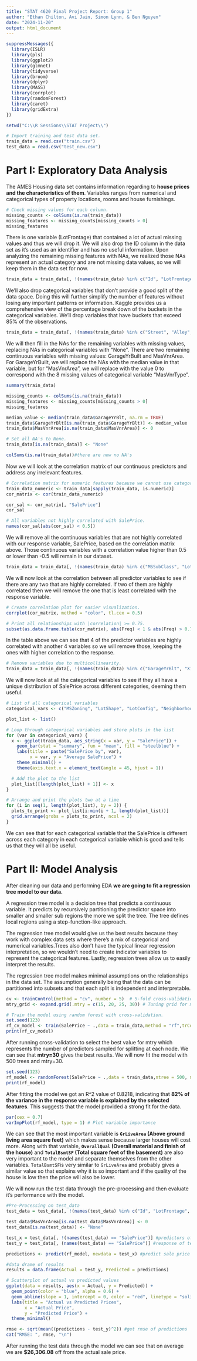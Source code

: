 ---
title: "STAT 4620 Final Project Report: Group 1"
author: "Ethan Chilton, Avi Jain, Simon Lynn, & Ben Nguyen"
date: "2024-11-20"
output: html_document
---

```{r warning=FALSE}
suppressMessages({
  library(ISLR)
  library(pls)
  library(ggplot2)
  library(glmnet)
  library(tidyverse)
  library(broom)
  library(dplyr)
  library(MASS)
  library(corrplot)
  library(randomForest)
  library(caret)
  library(gridExtra)
})

setwd("C:\\R Sessions\\STAT Project\\")

# Import training and test data set.
train_data = read.csv("train.csv")
test_data = read.csv("test_new.csv")
```



# Part I: Exploratory Data Analysis

The AMES Housing data set contains information regarding to **house prices and the characteristics of them**. Variables ranges from numerical and categorical types of property locations, rooms and house furnishings.

```{r}
# Check missing values for each column.
missing_counts <- colSums(is.na(train_data))
missing_features <- missing_counts[missing_counts > 0]
missing_features
```

There is one variable (LotFrontage) that contained a lot of actual missing values and thus we will drop it. We will also drop the ID column in the data set as it's used as an identifier and has no useful information. Upon analyzing the remaining missing features with NAs, we realized those NAs represent an actual category and are not missing data values, so we will keep them in the data set for now.

```{r}
train_data = train_data[, !(names(train_data) %in% c("Id", "LotFrontage"))]
```

We'll also drop categorical variables that don't provide a good split of the data space. Doing this will further simplify the number of features without losing any important patterns or information. Kaggle provides us a comprehensive view of the percentage break down of the buckets in the categorical variables. We'll drop variables that have buckets that exceed 85% of the observations.

```{r}
train_data = train_data[, !(names(train_data) %in% c("Street", "Alley", "PoolQC", "MiscFeature", "LandContour", "Utilities", "LandSlope","Condition1","Condition2","RoofMatl","ExterCond","BsmtCond","BsmtFinType2","Heating","CentralAir","Electrical","Functional","GarageQual","GarageCond","PavedDrive", "SaleType"))]
```

We will then fill in the NAs for the remaining variables with missing values, replacing NAs in categorical variables with "None". There are two remaining continuous variables with missing values: GarageYrBuilt and MasVnrArea. For GarageYrBuilt, we will replace the NAs with the median value in that variable, but for "MasVnrArea", we will replace with the value 0 to correspond with the 8 missing values of categorical variable "MasVnrType". 

```{r}
summary(train_data)

missing_counts <- colSums(is.na(train_data))
missing_features <- missing_counts[missing_counts > 0]
missing_features

median_value <- median(train_data$GarageYrBlt, na.rm = TRUE)
train_data$GarageYrBlt[is.na(train_data$GarageYrBlt)] <- median_value
train_data$MasVnrArea[is.na(train_data$MasVnrArea)] <- 0

# Set all NA's to None.
train_data[is.na(train_data)] <- "None"

colSums(is.na(train_data))#there are now no NA's
```

Now we will look at the correlation matrix of our continuous predictors and address any irrelevant features.

```{r}
# Correlation matrix for numeric features because we cannot use categorical.
train_data_numeric <- train_data[sapply(train_data, is.numeric)]
cor_matrix <- cor(train_data_numeric)

cor_sal <- cor_matrix[, "SalePrice"]
cor_sal

# All variables not highly correlated with SalePrice.
names(cor_sal[abs(cor_sal) < 0.5])
```

We will remove all the continuous variables that are not highly correlated with our response variable, SalePrice, based on the correlation matrix above. Those continuous variables with a correlation value higher than 0.5 or lower than -0.5 will remain in our dataset.

```{r}
train_data = train_data[, !(names(train_data) %in% c("MSSubClass", "LotArea", "OverallCond", "BsmtFinSF1", "BsmtFinSF2", "BsmtUnfSF", "X2ndFlrSF", "LowQualFinSF", "BsmtFullBath", "BsmtHalfBath", "HalfBath", "BedroomAbvGr", "KitchenAbvGr", "Fireplaces", "WoodDeckSF", "OpenPorchSF", "EnclosedPorch", "X3SsnPorch", "ScreenPorch", "PoolArea", "MiscVal", "MoSold", "YrSold"))]
```

We will now look at the correlation between all predictor variables to see if there are any two that are highly correlated. If two of them are highly correlated then we will remove the one that is least correlated with the response variable.

```{r}
# Create correlation plot for easier visualization.
corrplot(cor_matrix, method = "color", tl.cex = 0.5)

# Print all relationships with |correlation| >= 0.75.
subset(as.data.frame.table(cor_matrix), abs(Freq) < 1 & abs(Freq) > 0.75)
```

In the table above we can see that 4 of the predictor variables are highly correlated with another 4 variables so we will remove those, keeping the ones with higher correlation to the response.

```{r}
# Remove variables due to multicollinearity.
train_data = train_data[, !(names(train_data) %in% c("GarageYrBlt", "X1stFlrSF", "TotRmsAbvGrd", "GarageArea"))]
```

We will now look at all the categorical variables to see if they all have a unique distribution of SalePrice across different categories, deeming them useful.

```{r warning=FALSE}
# List of all categorical variables
categorical_vars <- c("MSZoning", "LotShape", "LotConfig", "Neighborhood", "BldgType", "HouseStyle", "RoofStyle", "Exterior1st", "Exterior2nd", "MasVnrType", "ExterQual", "Foundation","BsmtQual","BsmtExposure","BsmtFinType1","HeatingQC", "KitchenQual","FireplaceQu", "GarageType","GarageFinish", "Fence", "SaleCondition")

plot_list <- list()

# Loop through categorical variables and store plots in the list
for (var in categorical_vars) {
  x <- ggplot(train_data, aes_string(x = var, y = "SalePrice")) +
    geom_bar(stat = "summary", fun = "mean", fill = "steelblue") +
    labs(title = paste("SalePrice by", var),
         x = var, y = "Average SalePrice") +
    theme_minimal() +
    theme(axis.text.x = element_text(angle = 45, hjust = 1))

  # Add the plot to the list
  plot_list[[length(plot_list) + 1]] <- x
}

# Arrange and print the plots two at a time
for (i in seq(1, length(plot_list), by = 2)) {
  plots_to_print <- plot_list[i:min(i + 1, length(plot_list))]
  grid.arrange(grobs = plots_to_print, ncol = 2)
}
```

We can see that for each categorical variable that the SalePrice is different across each category in each categorical variable which is good and tells us that they will all be useful. 


# Part II: Model Analysis

After cleaning our data and performing EDA **we are going to fit a regression tree model to our data.**

A regression tree model is a decision tree that predicts a continuous variable. It predicts by recursively partitioning the predictor space into smaller and smaller sub regions the more we split the tree. The tree defines local regions using a step-function-like approach.

The regression tree model would give us the best results because they work with complex data sets where there's a mix of categorical and numerical variables.Trees also don't have the typical linear regression interpretation, so we wouldn't need to create indicator variables to represent the categorical features. Lastly, regression trees allow us to easily interpret the results.

The regression tree model makes minimal assumptions on the relationships in the data set. The assumption generally being that the data can be partitioned into subsets and that each split is independent and interpretable. 

```{r}
cv <- trainControl(method = "cv", number = 5)  # 5-fold cross-validation
mtry_grid <- expand.grid(.mtry = c(15, 20, 25, 30)) # Tuning grid for mtry

# Train the model using random forest with cross-validation.
set.seed(123)
rf_cv_model <- train(SalePrice ~ .,data = train_data,method = "rf",trControl = cv,tuneGrid = mtry_grid,ntree = 500)
print(rf_cv_model)
```

After running cross-validation to select the best value for mtry which represents the number of predictors sampled for splitting at each node. We can see that **mtry=30** gives the best results. We will now fit the model with 500 trees and mtry=30.

```{r}
set.seed(123)
rf_model <- randomForest(SalePrice ~ .,data = train_data,ntree = 500, mtry = 30, importance = TRUE)
print(rf_model)
```

After fitting the model we got an R^2 value of 0.8218, indicating that **82% of the variance in the response variable is explained by the selected features**. This suggests that the model provided a strong fit for the data.

```{r}
par(cex = 0.7)
varImpPlot(rf_model, type = 1) # Plot variable importance
```

We can see that the most important variable is **`GrLiveArea` (Above ground living area square feet)** which makes sense because larger houses will cost more. Along with that variable, **`OverallQual` (Overall material and finish of the house)** and **`TotalBsmtSF` (Total square feet of the basement)** are also very important to the model and separate themselves from the other variables. `TotalBsmtSF`is very similar to `GrLiveArea` and probably gives a similar value so that explains why it is so important and if the quality of the house is low then the price will also be lower. 

We will now run the test data through the pre-processing and then evaluate it's performance with the model.

```{r}
#Pre-Processing on test_data
test_data = test_data[, !(names(test_data) %in% c("Id", "LotFrontage", "Street", "Alley", "PoolQC", "MiscFeature", "LandContour", "Utilities", "LandSlope","Condition1","Condition2","RoofMatl","ExterCond","BsmtCond","BsmtFinType2","Heating","CentralAir","Electrical","Functional","GarageQual","GarageCond","PavedDrive", "SaleType", "GarageYrBlt", "X1stFlrSF", "TotRmsAbvGrd", "GarageArea", "MSSubClass", "LotArea", "OverallCond", "BsmtFinSF1", "BsmtFinSF2", "BsmtUnfSF", "X2ndFlrSF", "LowQualFinSF", "BsmtFullBath", "BsmtHalfBath", "HalfBath", "BedroomAbvGr", "KitchenAbvGr", "Fireplaces", "WoodDeckSF", "OpenPorchSF", "EnclosedPorch", "X3SsnPorch", "ScreenPorch", "PoolArea", "MiscVal", "MoSold", "YrSold"))]

test_data$MasVnrArea[is.na(test_data$MasVnrArea)] <- 0
test_data[is.na(test_data)] <- "None"
```

```{r}
test_x = test_data[, !(names(test_data) == "SalePrice")] #predictors of test data
test_y = test_data[, (names(test_data) == "SalePrice")] #response of test data

predictions <- predict(rf_model, newdata = test_x) #predict sale price on test data
```

```{r}
#data drame of results
results = data.frame(Actual = test_y, Predicted = predictions)

# Scatterplot of actual vs predicted values
ggplot(data = results, aes(x = Actual, y = Predicted)) +
  geom_point(color = "blue", alpha = 0.6) +
  geom_abline(slope = 1, intercept = 0, color = "red", linetype = "solid") +
  labs(title = "Actual vs Predicted Prices",
       x = "Actual Price",
       y = "Predicted Price") +
  theme_minimal()
```

```{r}
rmse <- sqrt(mean((predictions - test_y)^2)) #get rmse of predictions
cat("RMSE: ", rmse, "\n")
```

After running the test data through the model we can see that on average we are **$26,306.08** off from the actual sale price.
